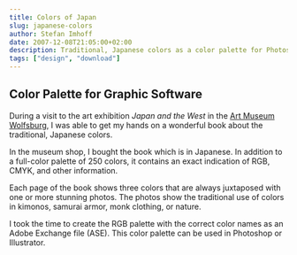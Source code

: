 ```yaml
---
title: Colors of Japan
slug: japanese-colors
author: Stefan Imhoff
date: 2007-12-08T21:05:00+02:00
description: Traditional, Japanese colors as a color palette for Photoshop and Illustrator to download (FREE).
tags: ["design", "download"]
---
```


## Color Palette for Graphic Software

During a visit to the art exhibition _Japan and the West_ in the [Art Museum Wolfsburg](https://www.kunstmuseum-wolfsburg.de/), I was able to get my hands on a wonderful book about the traditional, Japanese colors.

In the museum shop, I bought the book _<AffiliateLink asin="4894445786" text="The Traditional Colors of Japan" />_ which is in Japanese. In addition to a full-color palette of 250 colors, it contains an exact indication of RGB, CMYK, and other information.

<Bookshelf>
	<AmazonBook asin="4894445786" />
</Bookshelf>

Each page of the book shows three colors that are always juxtaposed with one or more stunning photos. The photos show the traditional use of colors in kimonos, samurai armor, monk clothing, or nature.

I took the time to create the RGB palette with the correct color names as an Adobe Exchange file (ASE). This color palette can be used in Photoshop or Illustrator.

<MoreLink href="/traditional-colors-of-japan/" text="See Traditional Colors of Japan" />
